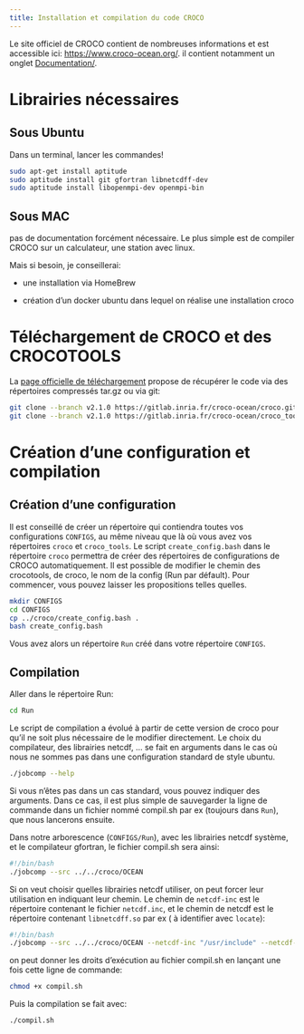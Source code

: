 ```yaml
---
title: Installation et compilation du code CROCO
---
```


Le site officiel de CROCO contient de nombreuses informations et est accessible ici: [https://www.croco-ocean.org/](https://www.croco-ocean.org/). il contient notamment un onglet [Documentation/](https://www.croco-ocean.org/documentation/).

# Librairies nécessaires

## Sous Ubuntu

Dans un terminal, lancer les commandes!
```bash
sudo apt-get install aptitude
sudo aptitude install git gfortran libnetcdff-dev
sudo aptitude install libopenmpi-dev openmpi-bin
```


## Sous MAC 

pas de documentation forcément nécessaire. Le plus simple est de compiler CROCO sur un calculateur, une station avec linux. 

Mais si besoin, je conseillerai:

* une installation via HomeBrew
  
* création d'un docker ubuntu dans lequel on réalise une installation croco


# Téléchargement de CROCO et des CROCOTOOLS

La [page officielle de téléchargement](https://www.croco-ocean.org/download/) propose de récupérer le code via des répertoires compressés tar.gz ou via git:  

```bash
git clone --branch v2.1.0 https://gitlab.inria.fr/croco-ocean/croco.git croco
git clone --branch v2.1.0 https://gitlab.inria.fr/croco-ocean/croco_tools.git croco_tools
```

# Création d'une configuration et compilation

## Création d'une configuration

Il est conseillé de créer un répertoire qui contiendra toutes vos configurations `CONFIGS`, au même niveau que là où vous avez vos répertoires `croco` et `croco_tools`. Le script `create_config.bash` dans le répertoire `croco` permettra de créer des répertoires de configurations de CROCO automatiquement. Il est possible de modifier le chemin des crocotools, de croco, le nom de la config (Run par défault). Pour commencer, vous pouvez laisser les propositions telles quelles. 

```bash
mkdir CONFIGS
cd CONFIGS
cp ../croco/create_config.bash .
bash create_config.bash
```
Vous avez alors un répertoire `Run` créé dans votre répertoire `CONFIGS`.

## Compilation

Aller dans le répertoire Run: 
```bash
cd Run
```

Le script de compilation a évolué à partir de cette version de croco pour qu'il ne soit plus nécessaire de le modifier directement. Le choix du compilateur, des librairies netcdf, ... se fait en arguments dans le cas où nous ne sommes pas dans une configuration standard de style ubuntu. 

```bash
./jobcomp --help
```

Si vous n'êtes pas dans un cas standard, vous pouvez indiquer des arguments. Dans ce cas, il est plus simple de sauvegarder la ligne de commande dans un fichier nommé compil.sh par ex (toujours dans `Run`), que nous lancerons ensuite. 

Dans notre arborescence (`CONFIGS/Run`), avec les librairies netcdf système, et le compilateur gfortran, le fichier compil.sh sera ainsi:
```bash
#!/bin/bash
./jobcomp --src ../../croco/OCEAN
```

Si on veut choisir quelles librairies netcdf utiliser, on peut forcer leur utilisation en indiquant leur chemin. Le chemin de `netcdf-inc` est le répertoire contenant le fichier `netcdf.inc`, et le chemin de netcdf est le répertoire contenant `libnetcdff.so` par ex ( à identifier avec `locate`): 

```bash
#!/bin/bash
./jobcomp --src ../../croco/OCEAN --netcdf-inc "/usr/include" --netcdf-lib "-L/usr/lib/x86_64-linux-gnu -lnetcdff -lnetcdf"
```


on peut donner les droits d'exécution au fichier compil.sh en lançant une fois cette ligne de commande:
```bash
chmod +x compil.sh 
```

Puis la compilation se fait avec:
```bash
./compil.sh 
```